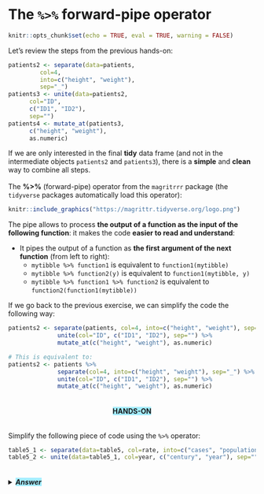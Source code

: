 # The `%>%` forward-pipe operator


```r
knitr::opts_chunk$set(echo = TRUE, eval = TRUE, warning = FALSE)
```

Let's review the steps from the previous hands-on:

```r
patients2 <- separate(data=patients, 
         col=4,
         into=c("height", "weight"),
         sep="_")
patients3 <- unite(data=patients2,
      col="ID",
      c("ID1", "ID2"),
      sep="")
patients4 <- mutate_at(patients3, 
      c("height", "weight"), 
      as.numeric)
```

If we are only interested in the final **tidy** data frame (and not in the intermediate objects `patients2` and `patients3`), there is a **simple** and **clean** way to combine all steps. <br><br>
The **%>%** (forward-pipe) operator from the `magritrrr` package (the `tidyverse` packages automatically load this operator):

```r
knitr::include_graphics("https://magrittr.tidyverse.org/logo.png")
```
  
The pipe allows to process **the output of a function as the input of the following function**: it makes the code **easier to read and understand**:

* It pipes the output of a function as **the first argument of the next function** (from left to right):
  * `mytibble %>% function1` is equivalent to `function1(mytibble)`
  * `mytibble %>% function2(y)` is equivalent to `function1(mytibble, y)`
  * `mytibble %>% function1 %>% function2` is equivalent to `function2(function1(mytibble))`
  
If we go back to the previous exercise, we can simplify the code the following way:

```r
patients2 <- separate(patients, col=4, into=c("height", "weight"), sep="_") %>%
              unite(col="ID", c("ID1", "ID2"), sep="") %>%
              mutate_at(c("height", "weight"), as.numeric)

# This is equivalent to:
patients2 <- patients %>% 
              separate(col=4, into=c("height", "weight"), sep="_") %>%
              unite(col="ID", c("ID1", "ID2"), sep="") %>%
              mutate_at(c("height", "weight"), as.numeric)
```

<center><h4 style="background-color: #a4edff; display: inline-block;">**HANDS-ON**</h4></center>

Simplify the following piece of code using the `%>%` operator:

```r
table5_1 <- separate(data=table5, col=rate, into=c("cases", "population"), sep="/")
table5_2 <- unite(data=table5_1, col=year, c("century", "year"), sep="")
```

<details>
<summary>
<h5 style="background-color: #a4edff; display: inline-block;">*Answer*</h5>
</summary>

```r
table5_1 <- table5 %>% 
        separate(col=rate, into=c("cases", "population"), sep="/") %>%
        unite(col=year, c("century", "year"), sep="")
```

</details>


